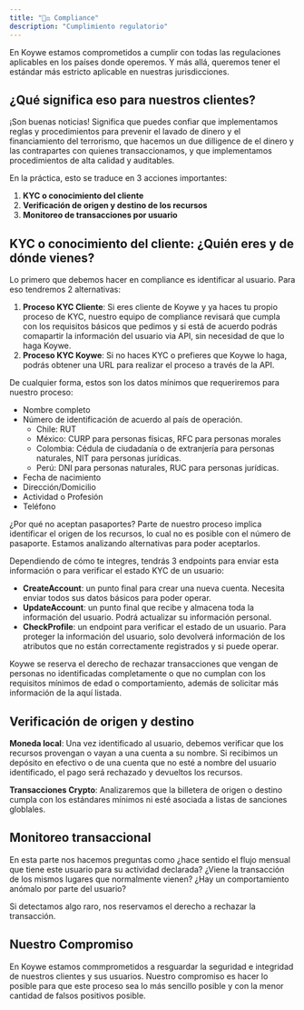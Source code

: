 ```yaml
---
title: "👩‍⚖️ Compliance"
description: "Cumplimiento regulatorio"
---
```


En Koywe estamos comprometidos a cumplir con todas las regulaciones aplicables en los países donde operemos. Y más allá,
queremos tener el estándar más estricto aplicable en nuestras jurisdicciones.

## ¿Qué significa eso para nuestros clientes?

¡Son buenas noticias! Significa que puedes confiar que implementamos reglas y procedimientos para prevenir el lavado
de dinero y el financiamiento del terrorismo, que hacemos un due dilligence de el dinero y las contrapartes con quienes
transaccionamos, y que implementamos procedimientos de alta calidad y auditables.

En la práctica, esto se traduce en 3 acciones importantes:
1. <b>KYC o conocimiento del cliente</b>
2. <b>Verificación de origen y destino de los recursos</b>
3. <b>Monitoreo de transacciones por usuario</b>

## KYC o conocimiento del cliente: ¿Quién eres y de dónde vienes?

Lo primero que debemos hacer en compliance es identificar al usuario. Para eso tendremos 2 alternativas:
1. <b>Proceso KYC Cliente</b>: Si eres cliente de Koywe y ya haces tu propio proceso de KYC, nuestro equipo de compliance revisará que cumpla con
los requisitos básicos que pedimos y si está de acuerdo podrás comapartir la información del usuario via API, sin necesidad de que lo haga Koywe.
2. <b>Proceso KYC Koywe</b>: Si no haces KYC o prefieres que Koywe lo haga, podrás obtener una URL para realizar el proceso a través de la API.

De cualquier forma, estos son los datos mínimos que requeriremos para nuestro proceso:
- Nombre completo
- Número de identificación de acuerdo al país de operación.
  - Chile: RUT
  - México: CURP para personas físicas, RFC para personas morales
  - Colombia: Cédula de ciudadanía o de extranjería para personas naturales, NIT para personas jurídicas.
  - Perú: DNI para personas naturales, RUC para personas jurídicas.
- Fecha de nacimiento
- Dirección/Domicilio
- Actividad o Profesión
- Teléfono

¿Por qué no aceptan pasaportes? Parte de nuestro proceso implica identificar el origen de los recursos, lo cual no es posible con el número de pasaporte. Estamos analizando alternativas para poder aceptarlos.

Dependiendo de cómo te integres, tendrás 3 endpoints para enviar esta información o para verificar el estado KYC de un usuario:
- <b>CreateAccount</b>: un punto final para crear una nueva cuenta. Necesita enviar todos sus datos básicos para poder operar.
- <b>UpdateAccount</b>: un punto final que recibe y almacena toda la información del usuario. Podrá actualizar su información personal.
- <b>CheckProfile</b>: un endpoint para verificar el estado de un usuario. Para proteger la información del usuario, solo devolverá información de los atributos que no están correctamente registrados y si puede operar.

Koywe se reserva el derecho de rechazar transacciones que vengan de personas no identificadas completamente o que no cumplan con los requisitos mínimos de edad o comportamiento, además de solicitar más información de la aquí listada.

## Verificación de origen y destino

<b>Moneda local</b>: Una vez identificado al usuario, debemos verificar que los recursos provengan o vayan a una cuenta a su nombre.
Si recibimos un depósito en efectivo o de una cuenta que no esté a nombre del usuario identificado, el pago será
rechazado y devueltos los recursos.

<b>Transacciones Crypto</b>: Analizaremos que la billetera de origen o destino cumpla con los estándares mínimos ni esté asociada a listas de sanciones globlales.

## Monitoreo transaccional

En esta parte nos hacemos preguntas como ¿hace sentido el flujo mensual que tiene este usuario para su actividad declarada?
¿Viene la transacción de los mismos lugares que normalmente vienen? ¿Hay un comportamiento anómalo por parte del usuario?

Si detectamos algo raro, nos reservamos el derecho a rechazar la transacción.

## Nuestro Compromiso

En Koywe estamos commprometidos a resguardar la seguridad e integridad de nuestros clientes y sus usuarios.
Nuestro compromiso es hacer lo posible para que este proceso sea lo más sencillo posible y con la menor cantidad de falsos positivos posible.